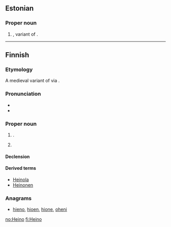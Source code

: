 ==Estonian==

===Proper noun===
{{infl|et|proper noun}}

# {{given name|male|lang=et}}, variant of {{term|Hendrik||[[Henry]]|lang=et}}.

----

==Finnish==

===Etymology===
A medieval variant of {{term|Henrik||[[Henry]]|lang=fi}} via {{etyl|gml|fi}}.

===Pronunciation===
* {{IPA|/ˈheino/|lang=fi}}
* {{hyphenation|Hei|no}}

===Proper noun===
{{infl|fi|proper noun}}

# {{given name|male|lang=fi}}. 
# {{surname|patronymic|from=given names|lang=fi}}

====Declension====
{{fi-decl-valo|Hein}}

====Derived terms====
* [[Heinola]]
* [[Heinonen]]

===Anagrams===
* [[hieno#Finnish|hieno]], [[hioen#Finnish|hioen]], [[hione#Finnish|hione]], [[oheni#Finnish|oheni]]

[[no:Heino]]
[[fi:Heino]]